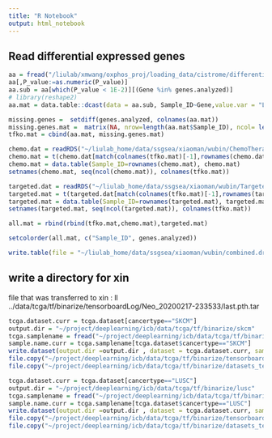 ```yaml
---
title: "R Notebook"
output: html_notebook
---
```


## Read differential expressed genes
```r
aa = fread("/liulab/xmwang/oxphos_proj/loading_data/cistrome/differential expression of genes in all datasets.txt")
aa[,P_value:=as.numeric(P_value)]
aa.sub = aa[which(P_value < 1E-2)][(Gene %in% genes.analyzed)]
# library(reshape2)
aa.mat = data.table::dcast(data = aa.sub, Sample_ID~Gene,value.var = "Log2FC", fill=0)

missing.genes =  setdiff(genes.analyzed, colnames(aa.mat))
missing.genes.mat =  matrix(NA, nrow=length(aa.mat$Sample_ID), ncol= length(missing.genes), dimnames = list(aa.mat$Sample_ID, missing.genes))
tfko.mat = cbind(aa.mat, missing.genes.mat)

chemo.dat = readRDS("~/liulab_home/data/ssgsea/xiaoman/wubin/ChemoTherapy_AllGenes_LogFC_0929.rds")
chemo.mat = t(chemo.dat[match(colnames(tfko.mat)[-1],rownames(chemo.dat)),])
chemo.mat = data.table(Sample_ID=rownames(chemo.mat), chemo.mat)
setnames(chemo.mat, seq(ncol(chemo.mat)), colnames(tfko.mat))

targeted.dat = readRDS("~/liulab_home/data/ssgsea/xiaoman/wubin/TargetedTherapy_AllGenes_LogFC_0929.rds")
targeted.mat = t(targeted.dat[match(colnames(tfko.mat)[-1],rownames(targeted.dat)),])
targeted.mat = data.table(Sample_ID=rownames(targeted.mat), targeted.mat)
setnames(targeted.mat, seq(ncol(targeted.mat)), colnames(tfko.mat))

all.mat = rbind(rbind(tfko.mat,chemo.mat),targeted.mat)

setcolorder(all.mat, c("Sample_ID", genes.analyzed))

write.table(file = "~/liulab_home/data/ssgsea/xiaoman/wubin/combined.drug.log2fc.txt", x = all.mat, quote = F, sep = "\t", row.names = F, col.names = T)

```
## write a directory for xin 
file that was transferred to xin : ll ../data/tcga/tf/binarize/tensorboardLog/Neo_20200217-233533/last.pth.tar
```r
tcga.dataset.curr = tcga.dataset[cancertype=="SKCM"]
output.dir = "~/project/deeplearning/icb/data/tcga/tf/binarize/skcm"
tcga.samplename = fread("~/project/deeplearning/icb/data/tcga/tf/binarize/samples_name.txt")$x
sample.name.curr = tcga.samplename[tcga.dataset$cancertype=="SKCM"]
write.dataset(output.dir =output.dir , dataset = tcga.dataset.curr, sample.name = sample.name.curr)
file.copy("~/project/deeplearning/icb/data/tcga/tf/binarize/tensorboardLog/Neo_20200217-233533/params.json", output.dir)
file.copy("~/project/deeplearning/icb/data/tcga/tf/binarize/datasets_test_list.txt", output.dir)
```
```r
tcga.dataset.curr = tcga.dataset[cancertype=="LUSC"]
output.dir = "~/project/deeplearning/icb/data/tcga/tf/binarize/lusc"
tcga.samplename = fread("~/project/deeplearning/icb/data/tcga/tf/binarize/samples_name.txt")$x
sample.name.curr = tcga.samplename[tcga.dataset$cancertype=="LUSC"]
write.dataset(output.dir =output.dir , dataset = tcga.dataset.curr, sample.name = sample.name.curr)
file.copy("~/project/deeplearning/icb/data/tcga/tf/binarize/tensorboardLog/Neo_20200217-233533/params.json", output.dir)
file.copy("~/project/deeplearning/icb/data/tcga/tf/binarize/datasets_test_list.txt", output.dir)
```
